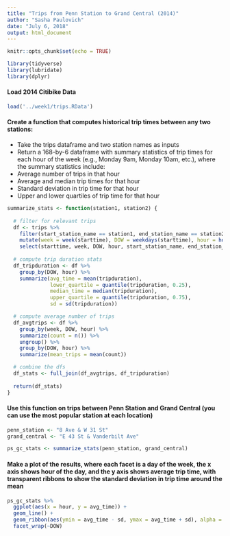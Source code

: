 ```yaml
---
title: "Trips from Penn Station to Grand Central (2014)"
author: "Sasha Paulovich"
date: "July 6, 2018"
output: html_document
---
```


```r
knitr::opts_chunk$set(echo = TRUE)
```

```r
library(tidyverse)
library(lubridate)
library(dplyr)
```

#### Load 2014 Citibike Data
```r
load('../week1/trips.RData')
```

#### Create a function that computes historical trip times between any two stations:
* Take the trips dataframe and two station names as inputs  
* Return a 168-by-6 dataframe with summary statistics of trip times for each hour of the week (e.g., Monday 9am, Monday 10am, etc.), where the summary statistics include:  
+ Average number of trips in that hour  
+ Average and median trip times for that hour  
+ Standard deviation in trip time for that hour  
+ Upper and lower quartiles of trip time for that hour  

```r
summarize_stats <- function(station1, station2) {
  
  # filter for relevant trips
  df <- trips %>% 
    filter(start_station_name == station1, end_station_name == station2) %>%
    mutate(week = week(starttime), DOW = weekdays(starttime), hour = hour(starttime)) %>%
    select(starttime, week, DOW, hour, start_station_name, end_station_name, tripduration)
  
  # compute trip duration stats
  df_tripduration <- df %>% 
    group_by(DOW, hour) %>%
    summarize(avg_time = mean(tripduration),
              lower_quartile = quantile(tripduration, 0.25),
              median_time = median(tripduration),
              upper_quartile = quantile(tripduration, 0.75),
              sd = sd(tripduration)) 

  # compute average number of trips
  df_avgtrips <- df %>%
    group_by(week, DOW, hour) %>%
    summarize(count = n()) %>%
    ungroup() %>%
    group_by(DOW, hour) %>%
    summarize(mean_trips = mean(count))

  # combine the dfs
  df_stats <- full_join(df_avgtrips, df_tripduration)
  
  return(df_stats)
}


```


#### Use this function on trips between Penn Station and Grand Central (you can use the most popular station at each location)
```r
penn_station <- "8 Ave & W 31 St"
grand_central <- "E 43 St & Vanderbilt Ave"

ps_gc_stats <- summarize_stats(penn_station, grand_central)
```

#### Make a plot of the results, where each facet is a day of the week, the x axis shows hour of the day, and the y axis shows average trip time, with transparent ribbons to show the standard deviation in trip time around the mean
```r
ps_gc_stats %>%
  ggplot(aes(x = hour, y = avg_time)) +
  geom_line() +
  geom_ribbon(aes(ymin = avg_time - sd, ymax = avg_time + sd), alpha = 0.25) +
  facet_wrap(~DOW)
```
